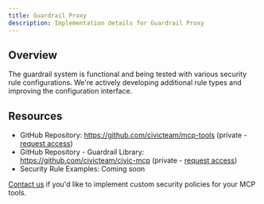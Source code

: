 ```yaml
---
title: Guardrail Proxy
description: Implementation details for Guardrail Proxy
---
```


## Overview

The guardrail system is functional and being tested with various security rule configurations. We're actively developing additional rule types and improving the configuration interface.

## Resources

- GitHub Repository: https://github.com/civicteam/mcp-tools (private - [request access](https://civickey.typeform.com/to/uVH7CWJ5))
- GitHub Repository - Guardrail Library: https://github.com/civicteam/civic-mcp (private - [request access](https://civickey.typeform.com/to/uVH7CWJ5))
- Security Rule Examples: Coming soon

[Contact us](https://civickey.typeform.com/to/uVH7CWJ5) if you'd like to implement custom security policies for your MCP tools.